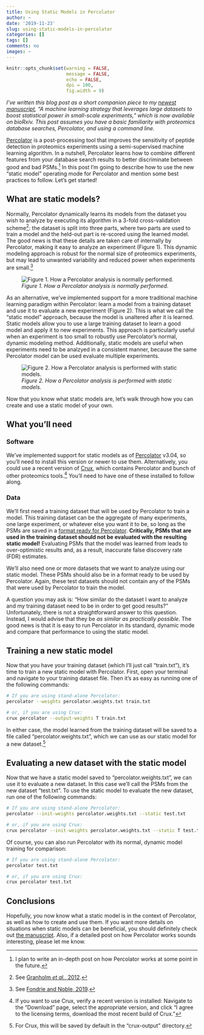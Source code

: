 ```yaml
---
title: Using Static Models in Percolator
author: ~
date: '2019-11-23'
slug: using-static-models-in-percolator
categories: []
tags: []
comments: no
images: ~
---
```


```r
knitr::opts_chunk$set(warning = FALSE, 
                      message = FALSE, 
                      echo = FALSE,
                      dpi = 100,
                      fig.width = 9)

```

*I've written this blog post as a short companion piece to my [newest manuscript](https://doi.org/10.1101/849331), "A machine learning strategy that leverages large datasets to boost statistical power in small-scale experiments," which is now available on bioRxiv. This post assumes you have a basic familiarity with proteomics database searches, Percolator, and using a command line.*

[Percolator](http://percolator.ms) is a post-processing tool that improves the sensitivity of peptide detection in proteomics experiments using a semi-supervised machine learning algorithm. In a nutshell, Percolator learns how to combine different features from your database search results to better discriminate between good and bad PSMs.[^1] In this post I'm going to describe how to use the new "static model" operating mode for Percolator and mention some best practices to follow. Let's get started!

[^1]: I plan to write an in-depth post on how Percolator works at some point in the future.

## What are static models?
Normally, Percolator dynamically learns its models from the dataset you wish to analyze by executing its algorithm in a 3-fold cross-validation scheme[^2]: the dataset is split into three parts, where two parts are used to train a model and the held-out part is re-scored using the learned model. The good news is that these details are taken care of internally by Percolator, making it easy to analyze an experiment (Figure 1). This dynamic modeling approach is robust for the normal size of proteomics experiments, but may lead to unwanted variability and reduced power when experiments are small.[^3]

[^2]: See [Granholm *et al.*, 2012](https://doi.org/10.1186/1471-2105-13-S16-S3).
[^3]: See [Fondrie and Noble, 2019](https://doi.org/10.1101/849331).

![*Figure 1. How a Percolator analysis is normally performed.*](/images/std_percolator.svg)  

As an alternative, we've implemented support for a more traditional machine learning paradigm within Percolator: learn a model from a training dataset and use it to evaluate a new experiment (Figure 2). This is what we call the "static model" approach, because the model is unaltered after it is learned. Static models allow you to use a large training dataset to learn a good model and apply it to new experiments. This approach is particularly useful when an experiment is too small to robustly use Percolator's normal, dynamic modeling method. Additionally, static models are useful when experiments need to be analzyed in a consistent manner, because the same Percolator model can be used evaluate multiple experiments.

![*Figure 2. How a Percolator analysis is performed with static models.*](/images/static_percolator.svg)

Now that you know what static models are, let's walk through how you can create and use a static model of your own.

## What you'll need

### Software
We've implemented support for static models as of [Percolator](http://percolator.ms) v3.04, so you'll need to install this version or newer to use them. Alternatively, you could use a recent version of [Crux](http://crux.ms), which contains Percolator and bunch of other proteomics tools.[^4] You'll need to have one of these installed to follow along.

[^4]: If you want to use Crux, verify a recent version is installed: Navigate to the "Download" page, select the appropriate version, and click "I agree to the licensing terms, download the most recent build of Crux."

### Data
We'll first need a training dataset that will be used by Percolator to train a model. This training dataset can be the aggregate of many experiments, one large experiment, or whatever else you want it to be, so long as the PSMs are saved in a [format ready for Percolator](https://github.com/percolator/percolator/wiki/Interface). **Critically, PSMs that are used in the training dataset should not be evaluated with the resulting static model!** Evaluating PSMs that the model was learned from leads to over-optimistic results and, as a result, inaccurate false discovery rate (FDR) estimates.

We'll also need one or more datasets that we want to analyze using our static model. These PSMs should also be in a format ready to be used by Percolator. Again, these test datasets should not contain any of the PSMs that were used by Percolator to train the model.

A question you may ask is: "How similar do the dataset I want to analyze and my training dataset need to be in order to get good results?" Unfortunately, there is not a straightforward answer to this question. Instead, I would advise that they be *as similar as practically possible*. The good news is that it is easy to run Percolator in its standard, dynamic mode and compare that performance to using the static model.

## Training a new static model  
Now that you have your training dataset (which I'll just call "train.txt"), it's time to train a new static model with Percolator. First, open your terminal and navigate to your training dataset file. Then it's as easy as running one of the following commands:

```bash
# If you are using stand-alone Percolator:
percolator --weights percolator.weights.txt train.txt

# or, if you are using Crux:
crux percolator --output-weights T train.txt
```

In either case, the model learned from the training dataset will be saved to a file called "percolator.weights.txt", which we can use as our static model for a new dataset.[^5]

[^5]: For Crux, this will be saved by default in the "crux-output" directory.

## Evaluating a new dataset with the static model
Now that we have a static model saved to "percolator.weights.txt", we can use it to evaluate a new dataset. In this case we'll call the PSMs from the new dataset "test.txt". To use the static model to evaluate the new dataset, run one of the following commands:

```bash
# If you are using stand-alone Percolator:
percolator --init-weights percolator.weights.txt --static test.txt

# or, if you are using Crux:
crux percolator --init-weights percolator.weights.txt --static T test.txt
```

Of course, you can also run Percolator with its normal, dynamic model training for comparison:
```bash
# If you are using stand-alone Percolator:
percolator test.txt

# or, if you are using Crux:
crux percolator test.txt
```

## Conclusions
Hopefully, you now know what a static model is in the context of Percolator, as well as how to create and use them. If you want more details on situations when static models can be beneficial, you should definitely check out [the manuscript](https://doi.org/10.1101/849331). Also, if a detailed post on how Percolator works sounds interesting, please let me know.
